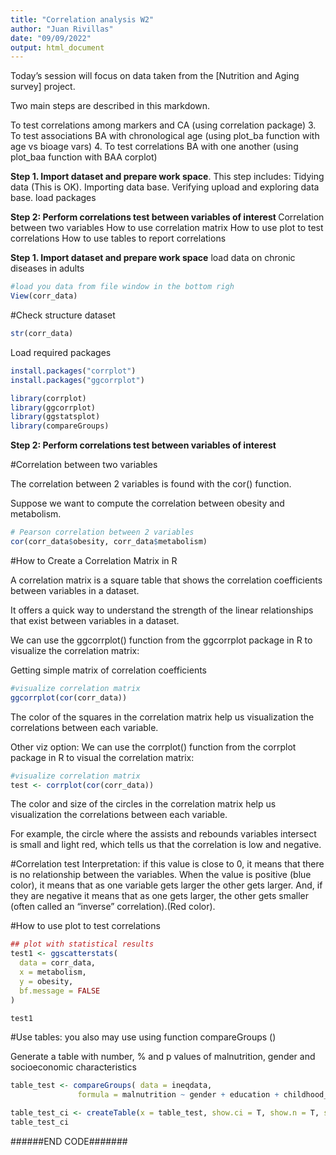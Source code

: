 ```yaml
---
title: "Correlation analysis W2"
author: "Juan Rivillas"
date: "09/09/2022"
output: html_document
---
```


Today's session will focus on data taken from the [Nutrition and Aging survey] project.

Two main steps are described in this markdown. 

To test correlations among markers and CA (using correlation package)
3.	To test associations BA with chronological age (using plot_ba function with age vs bioage vars)
4.	To test correlations BA with one another (using plot_baa function with BAA corplot)

**Step 1. Import dataset and prepare work space**. This step includes:
        Tidying data (This is OK).
        Importing data base.
        Verifying upload and exploring data base.
        load packages

**Step 2: Perform correlations test between variables of interest **
        Correlation between two variables
        How to use correlation matrix
        How to use plot to test correlations
        How to use tables to report correlations
         

**Step 1. Import dataset and prepare work space**
load data on chronic diseases in adults
```r
#load you data from file window in the bottom righ 
View(corr_data)
```

#Check structure dataset
```r
str(corr_data)
```
       
Load required packages
```r
install.packages("corrplot")
install.packages("ggcorrplot")

library(corrplot)
library(ggcorrplot)
library(ggstatsplot)
library(compareGroups)

```       


**Step 2: Perform correlations test between variables of interest **

#Correlation between two variables

The correlation between 2 variables is found with the cor() function.

Suppose we want to compute the correlation between obesity and metabolism.

```r
# Pearson correlation between 2 variables
cor(corr_data$obesity, corr_data$metabolism)
```


#How to Create a Correlation Matrix in R

A correlation matrix is a square table that shows the correlation coefficients between variables in a dataset.

It offers a quick way to understand the strength of the linear relationships that exist between variables in a dataset.

We can use the ggcorrplot() function from the ggcorrplot package in R to visualize the correlation matrix:

Getting simple matrix of correlation coefficients
```r
#visualize correlation matrix
ggcorrplot(cor(corr_data))
```

The color of the squares in the correlation matrix help us visualization the correlations between each variable.

Other viz option: We can use the corrplot() function from the corrplot package in R to visual the correlation matrix:
```r
#visualize correlation matrix
test <- corrplot(cor(corr_data))
```

The color and size of the circles in the correlation matrix help us visualization the correlations between each variable.

For example, the circle where the assists and rebounds variables intersect is small and light red, which tells us that the correlation is low and negative.


#Correlation test
Interpretation: if this value is close to 0, it means that there is no relationship between the variables. When the value is positive (blue color), it means that as one variable gets larger the other gets larger. And, if they are negative it means that as one gets larger, the other gets smaller (often called an “inverse” correlation).(Red color).


#How to use plot to test correlations

```r
## plot with statistical results
test1 <- ggscatterstats(
  data = corr_data,
  x = metabolism,
  y = obesity,
  bf.message = FALSE
)

test1
```


#Use tables: you also may use using function compareGroups ()

Generate a table with number, % and p values of malnutrition, gender and socioeconomic characteristics
```r
table_test <- compareGroups( data = ineqdata, 
               formula = malnutrition ~ gender + education + childhood_poverty + household_violence + extreme_weather + migration + health_insurance + inequality + smoking + alcohol + diabetes + hta + cvd + obesity )

table_test_ci <- createTable(x = table_test, show.ci = T, show.n = T, show.all = T )
table_test_ci
```
######END CODE#######

